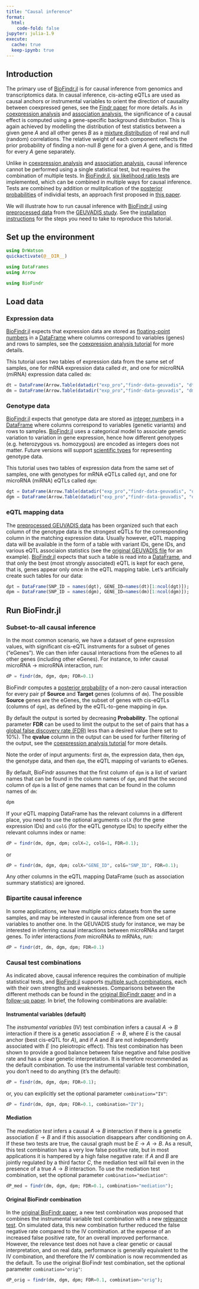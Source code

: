 ```yaml
---
title: "Causal inference"
format:
  html:
    code-fold: false
jupyter: julia-1.9
execute: 
  cache: true
  keep-ipynb: true
---
```

## Introduction

The primary use of [BioFindr.jl][1] is for causal inference from genomics and transcriptomics data. In causal inference, cis-acting eQTLs are used as causal anchors or instrumental variables to orient the direction of causality between coexpressed genes, see the [Findr paper][5] for more details. As in [coexpression analysis](coexpression.qmd) and [association analysis](association.qmd), the significance of a causal effect is computed using a gene-specific background distribution. This is again achieved by modelling the distribution of test statistics between a given gene $A$ and all other genes $B$ as a [mixture distribution](https://en.wikipedia.org/wiki/Mixture_distribution) of real and null (random) correlations. The relative weight of each component reflects the prior probability of finding a non-null $B$ gene for a given $A$ gene, and is fitted for every $A$ gene separately.

Unlike in [coexpression analysis](coexpression.qmd) and [association analysis](association.qmd), causal inference cannot be performed using a single statistical test, but requires the combination of multiple tests. In [BioFindr.jl][1], [six likelihood ratio tests](https://tmichoel.github.io/BioFindr.jl/dev/realLLR/) are implemented, which can be combined in multiple ways for causal inference. Tests are combined by addition or mulitplication of the [posterior probabilities](https://tmichoel.github.io/BioFindr.jl/dev/posteriorprobs/) of individial tests, an approach first proposed in [this paper](https://doi.org/10.1186/gb-2007-8-10-r219).


We will illustrate how to run causal inference with [BioFindr.jl][1] using [preprocessed data][2] from the [GEUVADIS study][3]. See the [installation instructions](installation.qmd) for the steps you need to take to reproduce this tutorial.

## Set up the environment

```julia
using DrWatson
quickactivate(@__DIR__)

using DataFrames
using Arrow

using BioFindr
```

## Load data

### Expression data

[BioFindr.jl][1] expects that expression data are stored as [floating-point numbers](https://docs.julialang.org/en/v1/manual/integers-and-floating-point-numbers/) in a [DataFrame][4] where columns correspond to variables (genes) and rows to samples, see the [coexpression analysis tutorial](coexpression.qmd) for more details.

This tutorial uses two tables of expression data from the same set of samples, one for mRNA expression data called `dt`, and one for microRNA (miRNA) expression data called `dm`:

```julia
dt = DataFrame(Arrow.Table(datadir("exp_pro","findr-data-geuvadis", "dt.arrow")));
dm = DataFrame(Arrow.Table(datadir("exp_pro","findr-data-geuvadis", "dm.arrow")));
```

### Genotype data

[BioFindr.jl][1] expects that genotype data are stored as [integer numbers](https://docs.julialang.org/en/v1/manual/integers-and-floating-point-numbers/) in a [DataFrame][4] where columns correspond to variables (genetic variants) and rows to samples. [BioFindr.jl][1] uses a categorical model to associate genetic variation to variation in gene expression, hence how different genotypes (e.g. heterozygous vs. homozygous) are encoded as integers does not matter. Future versions will support [scientific types](https://juliaai.github.io/ScientificTypes.jl/dev/) for representing genotype data.

This tutorial uses two tables of expression data from the same set of samples, one with genotypes for mRNA eQTLs called `dgt`, and one for microRNA (miRNA) eQTLs called `dgm`:

```julia
dgt = DataFrame(Arrow.Table(datadir("exp_pro","findr-data-geuvadis", "dgt.arrow")));
dgm = DataFrame(Arrow.Table(datadir("exp_pro","findr-data-geuvadis", "dgm.arrow")));
```

### eQTL mapping data

The [preprocessed GEUVADIS data][2] has been organized such that each column of the genotype data is the strongest eQTLs for the corresponding column in the matching expression data. Usually however, eQTL mapping data will be available in the form of a table with variant IDs, gene IDs, and various eQTL associaion statistics (see the [original GEUVADIS file](https://www.ebi.ac.uk/biostudies/files/E-GEUV-1/E-GEUV-1/analysis_results/EUR373.gene.cis.FDR5.all.rs137.txt.gz) for an example). [BioFindr.jl][1] expects that such a table is read into a [DataFrame][4], and that only the best (most strongly associated) eQTL is kept for each gene, that is, genes appear only once in the eQTL mapping table. Let's artificially create such tables for our data:

```julia
dpt = DataFrame(SNP_ID = names(dgt), GENE_ID=names(dt)[1:ncol(dgt)]);
dpm = DataFrame(SNP_ID = names(dgm), GENE_ID=names(dm)[1:ncol(dgm)]);
```

## Run BioFindr.jl

### Subset-to-all causal inference

In the most common scenario, we have a dataset of gene expression values, with significant cis-eQTL instruments for a subset of genes ("eGenes"). We can then infer causal interactions from the eGenes to all other genes (including other eGenes). For instance, to infer causal microRNA $\to$ microRNA interaction, run:

```julia
dP = findr(dm, dgm, dpm; FDR=0.1)
```

BioFindr computes a [posterior probability](https://tmichoel.github.io/BioFindr.jl/dev/posteriorprobs/) of a non-zero causal interaction for every pair pf **Source** and **Target** genes (columns of `dm`). The possible **Source** genes are the eGenes, the subset of genes with cis-eQTLs (columns of `dgm`), as defined by the eQTL-to-gene mapping in `dpm`.

By default the output is sorted by decreasing **Probability**. The optional parameter **FDR** can be used to limit the output to the set of pairs that has a [global false discovery rate (FDR)](https://en.wikipedia.org/wiki/False_discovery_rate#Storey-Tibshirani_procedure) less than a desired value (here set to 10%). The **qvalue** column in the output can be used for further filtering of the output, see the [coexpression analysis tutorial](coexpression.qmd) for more details.

Note the order of input arguments: first `dm`, the expression data, then `dgm`, the genotype data, and then `dpm`, the eQTL mapping of variants to eGenes.

By default, BioFindr assumes that the first column of `dpm` is a list of variant names that can be found in the column names of `dgm`, and that the second column of `dpm` is a list of gene names that can be found in the column names of `dm`:

```julia
dpm
```

If your eQTL mapping DataFrame has the relevant columns in a different place, you need to use the optional arguments `colX` (for the gene expression IDs) and `colG` (for the eQTL genotype IDs) to specify either the relevant columns index or name:


```julia
dP = findr(dm, dgm, dpm; colX=2, colG=1, FDR=0.1);
```

or

```julia
dP = findr(dm, dgm, dpm; colX="GENE_ID", colG="SNP_ID", FDR=0.1);
```

Any other columns in the eQTL mapping DataFrame (such as association summary statistics) are ignored.

### Bipartite causal inference

In some applications, we have multiple omics datasets from the same samples, and may be interested in causal inference from one set of variables to another one. In the GEUVADIS study for instance, we may be interested in inferring causal interactions between microRNAs and target genes. To infer interactions *from* microRNAs *to* mRNAs, run:


```julia
dP = findr(dt, dm, dgm, dpm; FDR=0.1)
```

### Causal test combinations

As indicated above, causal inference requires the combination of multiple statistical tests, and [BioFindr.jl][1] supports [multiple such combinations](https://tmichoel.github.io/BioFindr.jl/dev/testLLR/#Causal-inference), each with their own strengths and weaknesses. Comparisons between the different methods can be found in the [original BioFindr paper][5] and in a [follow-up paper][6]. In brief, the following combinations are available:

#### Instrumental variables (default)

The *instrumental variables* (IV) test combination infers a causal $A\to B$ interaction if there is a genetic association $E\to B$, where $E$ is the causal anchor (best cis-eQTL for $A$), and if $A$ and $B$ are not independently associated with $E$ (no pleiotropic effect). This test combination has been shown to provide a good balance between false negative and false positive rate and has a clear genetic interpretation. It is therefore recommended as the default combination. To use the instrumental variable test combination, you don't need to do anything (it's the default): 

```julia
dP = findr(dm, dgm, dpm; FDR=0.1);
```

or, you can explicitly set the optional parameter `combination="IV"`:

```julia
dP = findr(dm, dgm, dpm; FDR=0.1, combination="IV");
```

#### Mediation

The *mediation test* infers a causal $A\to B$ interaction if there is a genetic association $E\to B$ and if this association disappears after conditioning on $A$. If these two tests are true, the causal graph must be $E\to A\to B$. As a result, this test combination has a very low false positive rate, but in most applications it is hampered by a high false negative rate: if $A$ and $B$ are jointly regulated by a third factor $C$, the mediation test will fail even in the presence of a true $A\to B$ interaction. To use the mediation test combination, set the optional parameter `combination="mediation"`:

```julia
dP_med = findr(dm, dgm, dpm; FDR=0.1, combination="mediation");
```

#### Original BioFindr combination

In the [original BioFindr paper][5], a new test combination was proposed that combines the instrumental variable test combination with a new [relevance test](https://tmichoel.github.io/BioFindr.jl/dev/realLLR/#Relevance-test). On simulated data, this new combination further reduced the false negative rate compared to the IV combination. at the expense of an increased false positive rate, for an overall improved performance. However, the relevance test does not have a clear genetic or causal interpretation, and on real data, performance is generally equivalent to the IV combination, and therefore the IV combination is now recommended as the default. To use the original BioFindr test combination, set the optional parameter `combination="orig"`:

```julia
dP_orig = findr(dm, dgm, dpm; FDR=0.1, combination="orig");
```

[1]: https://github.com/tmichoel/BioFindr.jl
[2]: https://github.com/lingfeiwang/findr-data-geuvadis
[3]: https://doi.org/10.1038/nature12531
[4]: https://dataframes.juliadata.org/stable/
[5]: https://doi.org/10.1371/journal.pcbi.1005703
[6]: https://doi.org/10.1039/D0MO00140F